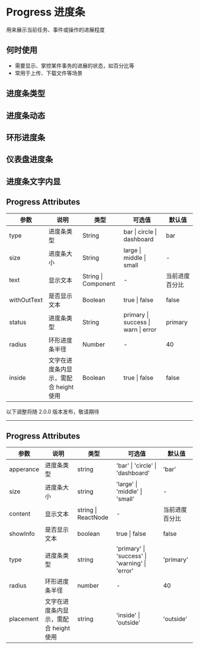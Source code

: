# Progress 进度条

用来展示当前任务、事件或操作的进展程度

## 何时使用

- 需要显示、掌控某件事务的进展的状态，如百分比等
- 常用于上传、下载文件等场景

## 进度条类型


<DemoType />

## 进度条动态


<DemoActive />

## 环形进度条


<DemoCircle />

## 仪表盘进度条


<DemoDash />

## 进度条文字内显


<DemoWord />

## Progress Attributes

| 参数        | 说明                                   | 类型                | 可选值                              | 默认值         |
| ----------- | -------------------------------------- | ------------------- | ----------------------------------- | -------------- |
| type        | 进度条类型                             | String              | bar \| circle \| dashboard          | bar            |
| size        | 进度条大小                             | String              | large \| middle \| small            | -              |
| text       | 显示文本                               | String \| Component | -                                   | 当前进度百分比 |
| withOutText | 是否显示文本                           | Boolean             | true \| false                       | false          |
| status      | 进度条类型                             | String              | primary \| success \| warn \| error | primary        |
| radius      | 环形进度条半径                         | Number              | -                                   | 40             |
| inside      | 文字在进度条内显示，需配合 height 使用 | Boolean             | true \| false                       | false          |

<div style={{ position: 'relative' }}>
  <span
    style={{
      position: 'absolute',
      background: '#fff',
      left: '50%',
      transform: 'translate(-50%, -50%)',
      fontSize: '14px',
      padding: 8,
      color: '#999'
    }}
  >
    以下调整将随 2.0.0 版本发布，敬请期待
  </span>
  <hr style={{ marginTop: 50, marginBottom: 20, border: '0.5px dashed #c8c8c8' }} />
</div>

## Progress Attributes

| 参数      | 说明                                   | 类型                | 可选值                                         | 默认值         |
| --------- | -------------------------------------- | ------------------- | ---------------------------------------------- | -------------- |
| apperance | 进度条类型                             | string              | 'bar' \| 'circle' \| 'dashboard'               | 'bar'          |
| size      | 进度条大小                             | string              | 'large' \| 'middle' \| 'small'                 | -              |
| content   | 显示文本                               | string \| ReactNode | -                                              | 当前进度百分比 |
| showInfo  | 是否显示文本                           | boolean             | true \| false                                  | false          |
| type      | 进度条类型                             | string              | 'primary' \| 'success' \| 'warning' \| 'error' | 'primary'      |
| radius    | 环形进度条半径                         | number              | -                                              | 40             |
| placement | 文字在进度条内显示，需配合 height 使用 | string              | 'inside' \| 'outside'                          | 'outside'      |

